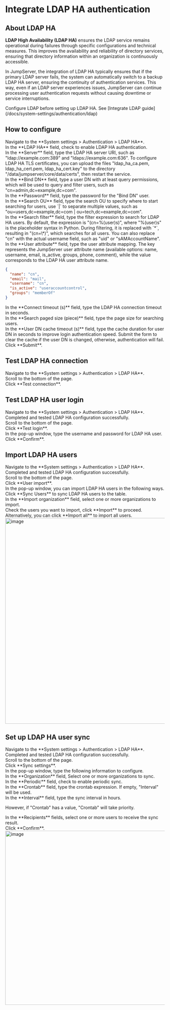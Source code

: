 # Integrate LDAP HA authentication <Icon name="xpack"/>

## About LDAP HA
**LDAP High Availability (LDAP HA)** ensures the LDAP service remains operational during failures through specific configurations and technical measures. This improves the availability and reliability of directory services, ensuring that directory information within an organization is continuously accessible.

In JumpServer, the integration of LDAP HA typically ensures that if the primary LDAP server fails, the system can automatically switch to a backup LDAP HA server, ensuring the continuity of authentication services. This way, even if an LDAP server experiences issues, JumpServer can continue processing user authentication requests without causing downtime or service interruptions.

<Alert type="tip">
Configure LDAP before setting up LDAP HA. See [Integrate LDAP guide](/docs/system-settings/authentication/ldap)
</Alert>

## How to configure

<Steps>

<div>
<Nav name="system-settings" />
</div>

<div>
Navigate to the **System settings > Authentication > LDAP HA**.
</div>

<div>
In the **LDAP HA** field, check to enable LDAP HA authentication.
</div>

<div>
In the **Server** field, type the LDAP HA server URI, such as "ldap://example.com:389" and "ldaps://example.com:636". 

<Alert type="note">
To configure LDAP HA TLS certificates, you can upload the files "ldap_ha_ca.pem, ldap_ha_cert.pem, ldap_ha_cert.key" to the directory "/data/jumpserver/core/data/certs", then restart the service.
</Alert>
</div>

<div>
In the **Bind DN** field, type a user DN with at least query permissions, which will be used to query and filter users, such as "cn=admin,dc=example,dc=com".
</div>

<div>
In the **Password** field, type the password for the "Bind DN" user.
</div>

<div>
In the **Search OU** field, type the search OU to specify where to start searching for users, use `|` to separate multiple values, such as "ou=users,dc=example,dc=com | ou=tech,dc=example,dc=com".
</div>

<div>
In the **Search filter** field, type the filter expression to search for LDAP HA users. By default, the expression is "(cn=%(user)s)", where "%(user)s" is the placeholder syntax in Python. During filtering, it is replaced with `*`, resulting in "(cn=\*)", which searches for all users. You can also replace "cn" with the actual username field, such as "uid" or "sAMAccountName".

</div>

<div>
In the **User attribute** field, type the user attribute mapping. The key represents the JumpServer user attribute name (available options: name, username, email, is_active, groups, phone, comment), while the value corresponds to the LDAP HA user attribute name.

```json copy=true filename="LDAP HA User Attribute Example"
{
  "name": "cn",
  "email": "mail",
  "username": "cn",
  "is_active": "useraccountcontrol",
  "groups": "memberOf"
}
```
</div>

<div>
In the **Connect timeout (s)** field, type the LDAP HA connection timeout in seconds.
</div>

<div>
In the **Search paged size (piece)** field, type the page size for searching users.
</div>

<div>
In the **User DN cache timeout (s)** field, type the cache duration for user DN in seconds to improve login authentication speed. Submit the form to clear the cache if the user DN is changed, otherwise, authentication will fail.
</div>

<div>
Click **Submit**.
</div>

</Steps>


## Test LDAP HA connection
<Steps>
<div>
<Nav name="system-settings" />
</div>

<div>
Navigate to the **System settings > Authentication > LDAP HA**.
</div>

<div>
Scroll to the bottom of the page.
</div>

<div>
Click **Test connection**.
</div>
</Steps>

## Test LDAP HA user login
<Steps>
<div>
<Nav name="system-settings" />
</div>

<div>
Navigate to the **System settings > Authentication > LDAP HA**.
</div>

<div>
Completed and tested LDAP HA configuration successfully.
</div>

<div>
Scroll to the bottom of the page.
</div>

<div>
Click **Test login**.
</div>

<div>
In the pop-up window, type the username and password for LDAP HA user.
</div>

<div>
Click **Confirm**.
</div>
</Steps>

## Import LDAP HA users

<Steps>
<div>
<Nav name="system-settings" />
</div>

<div>
Navigate to the **System settings > Authentication > LDAP HA**.
</div>

<div>
Completed and tested LDAP HA configuration successfully.
</div>

<div>
Scroll to the bottom of the page.
</div>

<div>
Click **User import**.
</div>

<div>
In the pop-up window, you can import LDAP HA users in the following ways.
  <Steps stepLevel="2">
  <div>
  Click **Sync Users** to sync LDAP HA users to the table.
  </div>

  <div>
  In the **Import organization** field, select one or more organizations to import.
  </div>

  <div>
  Check the users you want to import, click **Import** to proceed.
  </div>

  <div>
  Alternatively, you can click **Import all** to import all users.
  </div>
  </Steps>
  <img src="/images/docs/admin-guides/system-settings/auth/ldap-import-user.png" alt="image" width="650"/>
</div>

</Steps>

##  Set up LDAP HA user sync
<Steps>
<div>
<Nav name="system-settings" />
</div>

<div>
Navigate to the **System settings > Authentication > LDAP HA**.
</div>

<div>
Completed and tested LDAP HA configuration successfully.
</div>

<div>
Scroll to the bottom of the page.
</div>

<div>
Click **Sync settings**.
</div>

<div>
In the pop-up window, type the following information to configure.
  <Steps stepLevel="2">
  <div>
  In the **Organization** field, Select one or more organizations to sync.
  </div>

  <div>
  In the **Periodic** field, check to enable periodic sync.
  </div>

  <div>
  In the **Crontab** field, type the crontab expression. If empty, "Interval" will be used.
  </div>

  <div>
  In the **Interval** field, type the sync interval in hours. 
  
  However, if "Crontab" has a value, "Crontab" will take priority.
  </div>

  <div>
  In the **Recipients** fields, select one or more users to receive the sync result.
  </div>
  <div>
  Click **Confirm**.
  </div>
  </Steps>
  <img src="/images/docs/admin-guides/system-settings/auth/ldap-sync-settings.png" alt="image" width="550"/>
</div>
</Steps>